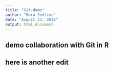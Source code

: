 ```yaml
---
title: "Git-demo"
author: "Mara Sedlins"
date: "August 23, 2018"
output: html_document
---
```


## demo collaboration with Git in R

## here is another edit